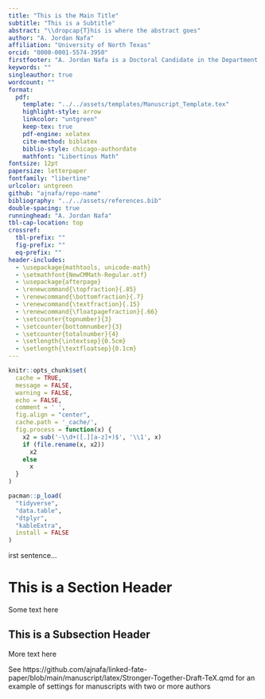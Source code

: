 ```yaml
---
title: "This is the Main Title"
subtitle: "This is a Subtitle"
abstract: "\\dropcap{T}his is where the abstract goes"
author: "A. Jordan Nafa"
affiliation: "University of North Texas"
orcid: "0000-0001-5574-3950"
firstfooter: "A. Jordan Nafa is a Doctoral Candidate in the Department of Political Science at the University of North Texas. His research focuses on applied Bayesian statistics, causal inference, comparative political behavior, and women in politics..."
keywords: ""
singleauthor: true
wordcount: ""
format: 
  pdf:
    template: "../../assets/templates/Manuscript_Template.tex"
    highlight-style: arrow
    linkcolor: "untgreen"
    keep-tex: true
    pdf-engine: xelatex
    cite-method: biblatex
    biblio-style: chicago-authordate
    mathfont: "Libertinus Math"
fontsize: 12pt
papersize: letterpaper
fontfamily: "libertine"
urlcolor: untgreen
github: "ajnafa/repo-name"
bibliography: "../../assets/references.bib"
double-spacing: true
runninghead: "A. Jordan Nafa"
tbl-cap-location: top
crossref: 
  tbl-prefix: ""
  fig-prefix: ""
  eq-prefix: ""
header-includes: 
  - \usepackage{mathtools, unicode-math}
  - \setmathfont{NewCMMath-Regular.otf}
  - \usepackage{afterpage}
  - \renewcommand{\topfraction}{.85}
  - \renewcommand{\bottomfraction}{.7}
  - \renewcommand{\textfraction}{.15}
  - \renewcommand{\floatpagefraction}{.66}
  - \setcounter{topnumber}{3}
  - \setcounter{bottomnumber}{3}
  - \setcounter{totalnumber}{4}
  - \setlength{\intextsep}{0.5cm}
  - \setlength{\textfloatsep}{0.1cm}
---
```


```r
knitr::opts_chunk$set(
  cache = TRUE,
  message = FALSE,
  warning = FALSE,
  echo = FALSE,
  comment = ' ',
  fig.align = "center",
  cache.path = '_cache/',
  fig.process = function(x) {
    x2 = sub('-\\d+([.][a-z]+)$', '\\1', x)
    if (file.rename(x, x2))
      x2
    else
      x
  }
)

pacman::p_load(
  "tidyverse",
  "data.table",
  "dtplyr",
  "kableExtra",
  install = FALSE
)
```

\dropcap{F}irst sentence...

# This is a Section Header

Some text here

## This is a Subsection Header

More text here

See https://github.com/ajnafa/linked-fate-paper/blob/main/manuscript/latex/Stronger-Together-Draft-TeX.qmd
for an example of settings for manuscripts with two or more authors

